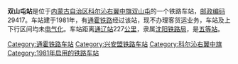{{noteTA
|1=zh-cn:始发车次; zh-hk:列車班次;
|2=zh-cn:车次; zh-hk:班次;
}}
{{Infobox China railway station 
|车站名称 = 双山屯站
|车站名称拼音 = 
|车站地址 = [[内蒙古自治区|内蒙古自治区]][[科尔沁右翼中旗|科尔沁右翼中旗]]
|归属 = [[沈阳铁路局|沈阳铁路局]]
|车站等级 = [[五等站_(中铁)|五等站]]
|线路 = [[通霍铁路|通霍铁路]]
}}
'''双山屯站'''是位于[[内蒙古自治区|内蒙古自治区]][[科尔沁右翼中旗|科尔沁右翼中旗]][[双山屯|双山屯]]的一个铁路车站，[[邮政编码|邮政编码]]29417。车站建于1981年，有[[通霍铁路|通霍铁路]]经过该站，现不办理客货运业务，车站及上下行区间均未[[电气化|电气化]]。车站距离[[通辽站|通辽站]]227[[公里|公里]]，隶属[[沈阳铁路局|沈阳铁路局]]，是[[五等站_(中铁)|五等站]]。

{{start rail box}}
{{s-inop|[[新艾里站|新艾里站]]}}
{{s-line|[[通霍铁路|通霍铁路]]}}
{{s-inop|[[杜尔基站|杜尔基站]]}}
{{end box}}
{{通霍铁路}}
{{铁路车站小作品}}
{{内蒙古小作品}}

[[Category:通霍铁路车站|Category:通霍铁路车站]]
[[Category:兴安盟铁路车站|Category:兴安盟铁路车站]]
[[Category:科尔沁右翼中旗|Category:科尔沁右翼中旗]]
[[Category:1981年启用的铁路车站|Category:1981年启用的铁路车站]]